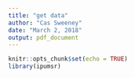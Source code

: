 ```yaml
---
title: "get data"
author: "Cas Sweeney"
date: "March 2, 2018"
output: pdf_document
---
```


```r
knitr::opts_chunk$set(echo = TRUE)
library(ipumsr)
```


